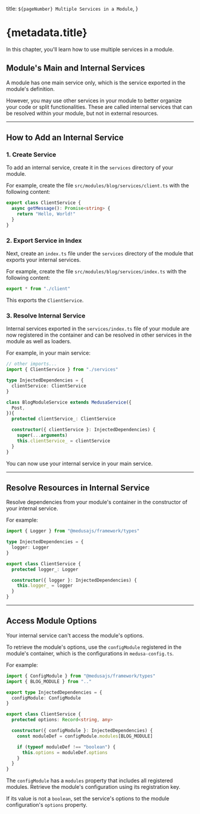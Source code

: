   title: `${pageNumber} Multiple Services in a Module`,
}

# {metadata.title}

In this chapter, you'll learn how to use multiple services in a module.

## Module's Main and Internal Services

A module has one main service only, which is the service exported in the module's definition.

However, you may use other services in your module to better organize your code or split functionalities. These are called internal services that can be resolved within your module, but not in external resources.

---

## How to Add an Internal Service

### 1. Create Service

To add an internal service, create it in the `services` directory of your module.

For example, create the file `src/modules/blog/services/client.ts` with the following content:

```ts title="src/modules/blog/services/client.ts"
export class ClientService {
  async getMessage(): Promise<string> {
    return "Hello, World!"
  }
}
```

### 2. Export Service in Index

Next, create an `index.ts` file under the `services` directory of the module that exports your internal services.

For example, create the file `src/modules/blog/services/index.ts` with the following content:

```ts title="src/modules/blog/services/index.ts"
export * from "./client"
```

This exports the `ClientService`.

### 3. Resolve Internal Service

Internal services exported in the `services/index.ts` file of your module are now registered in the container and can be resolved in other services in the module as well as loaders.

For example, in your main service:

```ts title="src/modules/blog/service.ts" highlights={[["5"], ["13"]]}
// other imports...
import { ClientService } from "./services"

type InjectedDependencies = {
  clientService: ClientService
}

class BlogModuleService extends MedusaService({
  Post,
}){
  protected clientService_: ClientService

  constructor({ clientService }: InjectedDependencies) {
    super(...arguments)
    this.clientService_ = clientService
  }
}
```

You can now use your internal service in your main service.

---

## Resolve Resources in Internal Service

Resolve dependencies from your module's container in the constructor of your internal service.

For example:

```ts
import { Logger } from "@medusajs/framework/types"

type InjectedDependencies = {
  logger: Logger
}

export class ClientService {
  protected logger_: Logger

  constructor({ logger }: InjectedDependencies) {
    this.logger_ = logger
  }
}
```

---

## Access Module Options

Your internal service can't access the module's options.

To retrieve the module's options, use the `configModule` registered in the module's container, which is the configurations in `medusa-config.ts`.

For example:

```ts
import { ConfigModule } from "@medusajs/framework/types"
import { BLOG_MODULE } from ".."

export type InjectedDependencies = {
  configModule: ConfigModule
}

export class ClientService {
  protected options: Record<string, any>

  constructor({ configModule }: InjectedDependencies) {
    const moduleDef = configModule.modules[BLOG_MODULE]

    if (typeof moduleDef !== "boolean") {
      this.options = moduleDef.options
    }
  }
}
```

The `configModule` has a `modules` property that includes all registered modules. Retrieve the module's configuration using its registration key.

If its value is not a `boolean`, set the service's options to the module configuration's `options` property.
